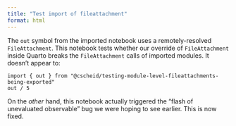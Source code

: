 ```yaml
---
title: "Test import of fileattachment"
format: html
---
```


The `out` symbol from the imported notebook uses a remotely-resolved
`FileAttachment`. This notebook tests whether our override of
`FileAttachment` inside Quarto breaks the `FileAttachment` calls of
imported modules. It doesn't appear to:

```ojs
import { out } from "@cscheid/testing-module-level-fileattachments-being-exported"
out / 5
```

On the _other_ hand, this notebook actually triggered the "flash of
unevaluated observable" bug we were hoping to see earlier. This is now fixed.
